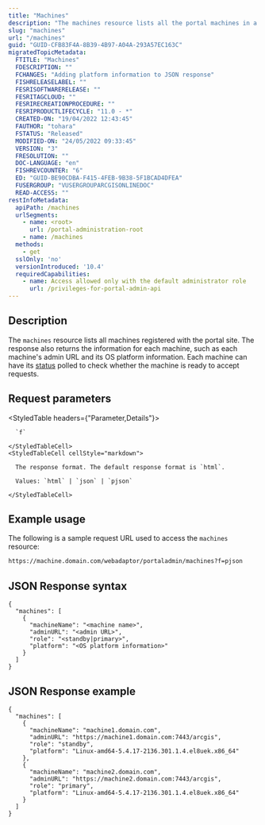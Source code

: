 ```yaml
---
title: "Machines"
description: "The machines resource lists all the portal machines in a site."
slug: "machines"
url: "/machines"
guid: "GUID-CFB83F4A-8B39-4B97-A04A-293A57EC163C"
migratedTopicMetadata:
  FTITLE: "Machines"
  FDESCRIPTION: ""
  FCHANGES: "Adding platform information to JSON response"
  FISHRELEASELABEL: ""
  FESRISOFTWARERELEASE: ""
  FESRITAGCLOUD: ""
  FESRIRECREATIONPROCEDURE: ""
  FESRIPRODUCTLIFECYCLE: "11.0 - *"
  CREATED-ON: "19/04/2022 12:43:45"
  FAUTHOR: "tohara"
  FSTATUS: "Released"
  MODIFIED-ON: "24/05/2022 09:33:45"
  VERSION: "3"
  FRESOLUTION: ""
  DOC-LANGUAGE: "en"
  FISHREVCOUNTER: "6"
  ED: "GUID-BE90CDBA-F415-4FEB-9B38-5F1BCAD4DFEA"
  FUSERGROUP: "VUSERGROUPARCGISONLINEDOC"
  READ-ACCESS: ""
restInfoMetadata:
  apiPath: /machines
  urlSegments:
    - name: <root>
      url: /portal-administration-root
    - name: /machines
  methods:
    - get
  sslOnly: 'no'
  versionIntroduced: '10.4'
  requiredCapabilities:
    - name: Access allowed only with the default administrator role
      url: /privileges-for-portal-admin-api
---
```


## Description

The `machines` resource lists all machines registered with the portal site. The response also returns the information for each machine, such as each machine's admin URL and its OS platform information. Each machine can have its [status](/status) polled to check whether the machine is ready to accept requests.

##  Request parameters

<StyledTable headers={"Parameter,Details"}>
  <StyledTableRow>
    <StyledTableCell cellStyle="markdown">

      `f` 

    </StyledTableCell>
    <StyledTableCell cellStyle="markdown">

      The response format. The default response format is `html`.

      Values: `html` | `json` | `pjson`

    </StyledTableCell>
  </StyledTableRow>
</StyledTable>

## Example usage

The following is a sample request URL used to access the `machines` resource:

```markdown
https://machine.domain.com/webadaptor/portaladmin/machines?f=pjson
```

## JSON Response syntax

```other
{
  "machines": [
    {
      "machineName": "<machine name>",
      "adminURL": "<admin URL>",
      "role": "<standby|primary>",
      "platform": "<OS platform information>"
    }
  ]
}
```

## JSON Response example

```other
{
  "machines": [
    {
      "machineName": "machine1.domain.com",
      "adminURL": "https://machine1.domain.com:7443/arcgis",
      "role": "standby",
      "platform": "Linux-amd64-5.4.17-2136.301.1.4.el8uek.x86_64"
    },
    {
      "machineName": "machine2.domain.com",
      "adminURL": "https://machine2.domain.com:7443/arcgis",
      "role": "primary",
      "platform": "Linux-amd64-5.4.17-2136.301.1.4.el8uek.x86_64"
    }
  ]
}
```